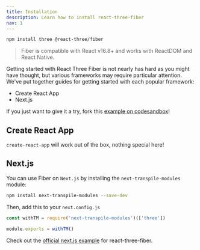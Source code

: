 ```yaml
---
title: Installation
description: Learn how to install react-three-fiber
nav: 1
---
```


```bash
npm install three @react-three/fiber
```

> Fiber is compatible with React v16.8+ and works with ReactDOM and React Native.

Getting started with React Three Fiber is not nearly has hard as you might have thought, but various frameworks may require particular attention.
We've put together guides for getting started with each popular framework:

- Create React App
- Next.js
<!-- - Gatsby -->

If you just want to give it a try, fork this [example on codesandbox](https://codesandbox.io/s/rrppl0y8l4?file=/src/App.js)!

## Create React App

`create-react-app` will work out of the box, nothing special here!

## Next.js

You can use Fiber on `Next.js` by installing the `next-transpile-modules` module:

```bash
npm install next-transpile-modules --save-dev
```

Then, add this to your `next.config.js`

```js
const withTM = require('next-transpile-modules')(['three'])

module.exports = withTM()
```

Check out the [official next.js example](https://github.com/pmndrs/react-three-next) for react-three-fiber.
